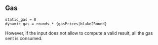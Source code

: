 ## Gas

    static_gas = 0
    dynamic_gas = rounds * {gasPrices|blake2Round}

However, if the input does not allow to compute a valid result, all the gas sent is consumed.
